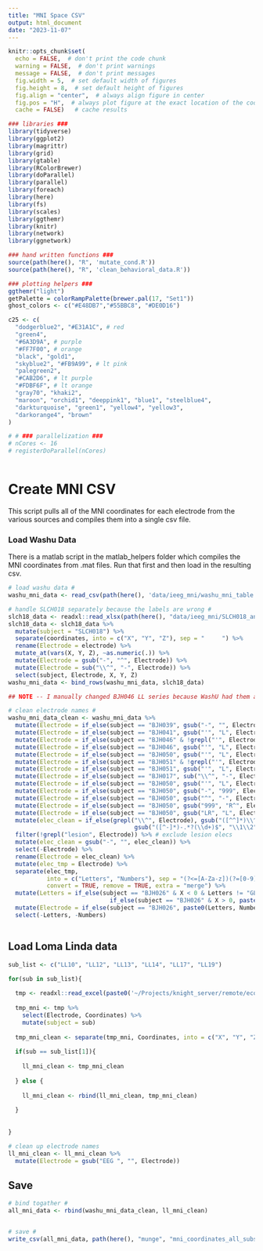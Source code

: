 ```yaml
---
title: "MNI Space CSV"
output: html_document
date: "2023-11-07"
---
```


```r
knitr::opts_chunk$set(
  echo = FALSE,  # don't print the code chunk
  warning = FALSE,  # don't print warnings
  message = FALSE,  # don't print messages
  fig.width = 5,  # set default width of figures
  fig.height = 8,  # set default height of figures
  fig.align = "center",  # always align figure in center
  fig.pos = "H",  # always plot figure at the exact location of the code chunk
  cache = FALSE)   # cache results

### libraries ###
library(tidyverse)
library(ggplot2)
library(magrittr)
library(grid)
library(gtable)
library(RColorBrewer)
library(doParallel)
library(parallel)
library(foreach)
library(here)
library(fs)
library(scales)
library(ggthemr)
library(knitr)
library(network)
library(ggnetwork)

### hand written functions ###
source(path(here(), "R", 'mutate_cond.R'))
source(path(here(), "R", 'clean_behavioral_data.R'))

### plotting helpers ###
ggthemr("light")
getPalette = colorRampPalette(brewer.pal(17, "Set1"))
ghost_colors <- c("#E48DB7","#55BBC8", "#DE0D16")

c25 <- c(
  "dodgerblue2", "#E31A1C", # red
  "green4",
  "#6A3D9A", # purple
  "#FF7F00", # orange
  "black", "gold1",
  "skyblue2", "#FB9A99", # lt pink
  "palegreen2",
  "#CAB2D6", # lt purple
  "#FDBF6F", # lt orange
  "gray70", "khaki2",
  "maroon", "orchid1", "deeppink1", "blue1", "steelblue4",
  "darkturquoise", "green1", "yellow4", "yellow3",
  "darkorange4", "brown"
)

# # ### parallelization ###
# nCores <- 16
# registerDoParallel(nCores)



```

# Create MNI CSV

This script pulls all of the MNI coordinates for each electrode from the various sources and compiles them into a single csv file.


### Load Washu Data 

There is a matlab script in the matlab_helpers folder which compiles the MNI coordinates from .mat files. Run that first and then load in the resulting csv.

```r

# load washu data #
washu_mni_data <- read_csv(path(here(), 'data/ieeg_mni/washu_mni_table.csv'))

# handle SLCH018 separately because the labels are wrong #
slch18_data <- readxl::read_xlsx(path(here(), "data/ieeg_mni/SLCH018_anatomy.xlsx"))
slch18_data <- slch18_data %>%
  mutate(subject = "SLCH018") %>%
  separate(coordinates, into = c("X", "Y", "Z"), sep = "     ") %>%
  rename(Electrode = electrode) %>%
  mutate_at(vars(X, Y, Z), ~as.numeric(.)) %>%
  mutate(Electrode = gsub("-", "^", Electrode)) %>%
  mutate(Electrode = sub("\\^", "-", Electrode)) %>%
  select(subject, Electrode, X, Y, Z)
washu_mni_data <- bind_rows(washu_mni_data, slch18_data)

## NOTE -- I manually changed BJH046 LL series because WashU had them as 101, 102, instead of 1, 2 and I only caught this later

# clean electrode names #
washu_mni_data_clean <- washu_mni_data %>%
  mutate(Electrode = if_else(subject == "BJH039", gsub("-", "", Electrode), Electrode)) %>%
  mutate(Electrode = if_else(subject == "BJH041", gsub("'", "L", Electrode), Electrode)) %>%
  mutate(Electrode = if_else(subject == "BJH046" & !grepl("'", Electrode), sub("\\^", "R^", Electrode), Electrode)) %>%
  mutate(Electrode = if_else(subject == "BJH046", gsub("'", "L", Electrode), Electrode)) %>%
  mutate(Electrode = if_else(subject == "BJH050", gsub("'", "L", Electrode), Electrode)) %>%
  mutate(Electrode = if_else(subject == "BJH051" & !grepl("'", Electrode), sub("\\^", "R^", Electrode), Electrode)) %>%
  mutate(Electrode = if_else(subject == "BJH051", gsub("'", "L", Electrode), Electrode)) %>%
  mutate(Electrode = if_else(subject == "BJH017", sub("\\^", "-", Electrode), Electrode)) %>%
  mutate(Electrode = if_else(subject == "BJH050", gsub("'", "L", Electrode), Electrode)) %>%
  mutate(Electrode = if_else(subject == "BJH050", gsub("-", "999", Electrode), Electrode)) %>%
  mutate(Electrode = if_else(subject == "BJH050", gsub("^", "-", Electrode), Electrode)) %>%
  mutate(Electrode = if_else(subject == "BJH050", gsub("999", "R^", Electrode), Electrode)) %>%
  mutate(Electrode = if_else(subject == "BJH050", gsub("LR", "L", Electrode), Electrode)) %>%
  mutate(elec_clean = if_else(grepl("\\^", Electrode), gsub("([^^]*)\\^.*?(\\d+)$", "\\1\\2", Electrode),
                                    gsub("([^-]*)-.*?(\\d+)$", "\\1\\2", Electrode))) %>% # fix weird Washu naming
  filter(!grepl("lesion", Electrode)) %>% # exclude lesion elecs
  mutate(elec_clean = gsub("-", "", elec_clean)) %>%
  select(-Electrode) %>%
  rename(Electrode = elec_clean) %>%
  mutate(elec_tmp = Electrode) %>%
  separate(elec_tmp, 
           into = c("Letters", "Numbers"), sep = "(?<=[A-Za-z])(?=[0-9])", 
           convert = TRUE, remove = TRUE, extra = "merge") %>%
  mutate(Letters = if_else(subject == "BJH026" & X < 0 & Letters != "GL", paste0(Letters, "L"),
                             if_else(subject == "BJH026" & X > 0, paste0(Letters, "R"), Letters))) %>%
  mutate(Electrode = if_else(subject == "BJH026", paste0(Letters, Numbers), Electrode)) %>%
  select(-Letters, -Numbers)



```

## Load Loma Linda data

```r

sub_list <- c("LL10", "LL12", "LL13", "LL14", "LL17", "LL19")

for(sub in sub_list){
  
  tmp <- readxl::read_excel(paste0('~/Projects/knight_server/remote/ecog/DATA_FOLDER/Loma_Linda/', sub, '/Notes/', sub, '_Elec_Notes.xlsx'))
  
  tmp_mni <- tmp %>%
    select(Electrode, Coordinates) %>%
    mutate(subject = sub) 
  
  tmp_mni_clean <- separate(tmp_mni, Coordinates, into = c("X", "Y", "Z"), sep = "\\s+")
  
  if(sub == sub_list[1]){
    
    ll_mni_clean <- tmp_mni_clean
    
  } else {
    
    ll_mni_clean <- rbind(ll_mni_clean, tmp_mni_clean)
    
  }
    
  
}

# clean up electrode names
ll_mni_clean <- ll_mni_clean %>%
  mutate(Electrode = gsub("EEG ", "", Electrode))


```

## Save 

```r

# bind togather #
all_mni_data <- rbind(washu_mni_data_clean, ll_mni_clean)


# save #
write_csv(all_mni_data, path(here(), "munge", "mni_coordinates_all_subs.csv"))

```



